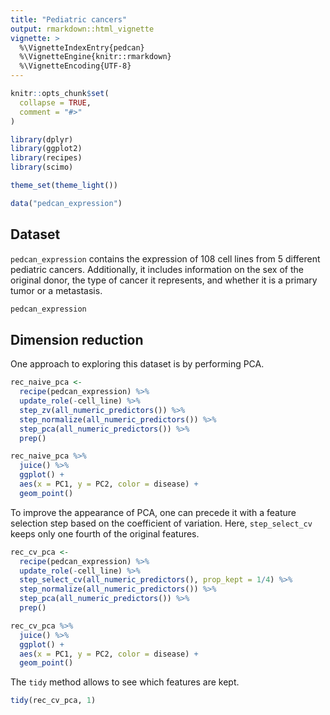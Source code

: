 ```yaml
---
title: "Pediatric cancers"
output: rmarkdown::html_vignette
vignette: >
  %\VignetteIndexEntry{pedcan}
  %\VignetteEngine{knitr::rmarkdown}
  %\VignetteEncoding{UTF-8}
---
```


```r
knitr::opts_chunk$set(
  collapse = TRUE,
  comment = "#>"
)
```

```r
library(dplyr)
library(ggplot2)
library(recipes)
library(scimo)

theme_set(theme_light())

data("pedcan_expression")
```

## Dataset

`pedcan_expression` contains the expression of 108 cell lines from 5 different pediatric cancers. Additionally, it includes information on the sex of the original donor, the type of cancer it represents, and whether it is a primary tumor or a metastasis.

```r
pedcan_expression
```


## Dimension reduction

One approach to exploring this dataset is by performing PCA.

```r
rec_naive_pca <-
  recipe(pedcan_expression) %>% 
  update_role(-cell_line) %>% 
  step_zv(all_numeric_predictors()) %>% 
  step_normalize(all_numeric_predictors()) %>% 
  step_pca(all_numeric_predictors()) %>% 
  prep()

rec_naive_pca %>% 
  juice() %>% 
  ggplot() +
  aes(x = PC1, y = PC2, color = disease) +
  geom_point()
```

To improve the appearance of PCA, one can precede it with a feature selection step based on the coefficient of variation. Here, `step_select_cv` keeps only one fourth of the original features.

```r
rec_cv_pca <-
  recipe(pedcan_expression) %>% 
  update_role(-cell_line) %>% 
  step_select_cv(all_numeric_predictors(), prop_kept = 1/4) %>% 
  step_normalize(all_numeric_predictors()) %>%
  step_pca(all_numeric_predictors()) %>%
  prep()

rec_cv_pca %>% 
  juice() %>% 
  ggplot() +
  aes(x = PC1, y = PC2, color = disease) +
  geom_point()
```

The `tidy` method allows to see which features are kept.

```r
tidy(rec_cv_pca, 1)
```


